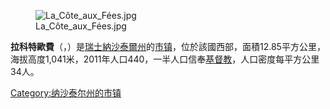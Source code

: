 {{noteTA|G1=瑞士地名}}
{{Unreferenced|time=2013-12-23T08:59:39+00:00}}
[[Image:La_Côte_aux_Fées.jpg|right]]

'''拉科特歐費'''（{{lang-fr|La Côte-aux-Fées}}，{{IPA-fr|la kot o fe}}）是[[瑞士|瑞士]][[納沙泰爾州|納沙泰爾州]]的[[市镇_(瑞士)|市镇]]，位於該國西部，面積12.85平方公里，海拔高度1,041米，2011年人口440，一半人口信奉[[基督教|基督教]]，人口密度每平方公里34人。

{{Switzerland-geo-stub}}
[[Category:纳沙泰尔州的市镇|Category:纳沙泰尔州的市镇]]